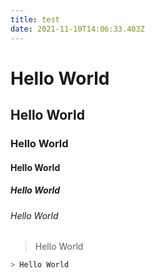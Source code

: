 ```yaml
---
title: test
date: 2021-11-10T14:06:33.403Z
---
```


# Hello World
## Hello World
### Hello World
#### Hello World
##### Hello World
###### Hello World

> Hello World

```bash
> Hello World
```